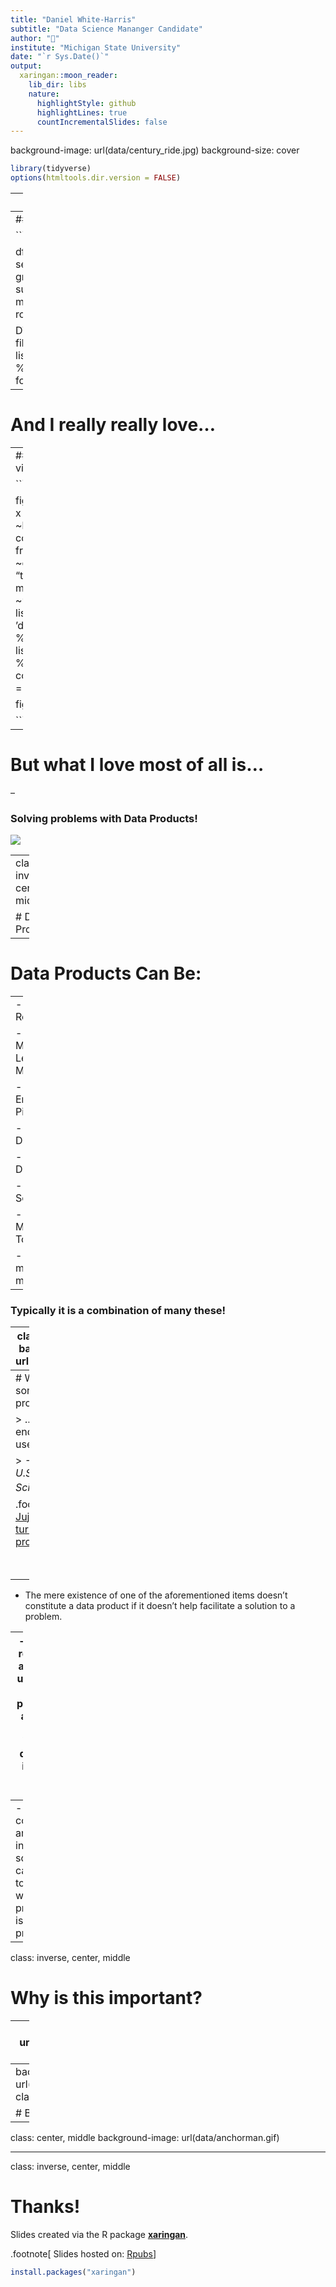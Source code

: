 ```yaml
---
title: "Daniel White-Harris"
subtitle: "Data Science Mananger Candidate"
author: "🤖"
institute: "Michigan State University"
date: "`r Sys.Date()`"
output:
  xaringan::moon_reader:
    lib_dir: libs
    nature:
      highlightStyle: github
      highlightLines: true
      countIncrementalSlides: false
---
```


background-image: url(data/century_ride.jpg)
background-size: cover

```r
library(tidyverse)
options(htmltools.dir.version = FALSE)
```

---
# But what I really love...

--
### Is Data!

```r
library(gapminder)
library(DT)

df <- gapminder 
gap <- df %>%
  select(-country) %>%
  group_by(continent, year) %>%
  summarise_all(mean) %>%
  mutate(across(lifeExp:gdpPercap, round)) %>%
  arrange(year)

DT::datatable(
  head(gap, 20),
  fillContainer = FALSE, 
  options = list(pageLength = 7, dom ="ftip")) %>%
  formatCurrency('gdpPercap')
```


---
# And I really really love...

--
### Making cool data visualizations!

```r
library(plotly)

fig <- df %>%
  plot_ly(
    x = ~gdpPercap, 
    y = ~lifeExp, 
    size = ~pop, 
    color = ~continent, 
    frame = ~year, 
    text = ~country, 
    hoverinfo = "text",
    type = 'scatter',
    mode = 'markers',
    fill = ~'',
    marker = list(sizemode = 'diameter')
  )
fig <- fig %>% layout(
    xaxis = list(
      type = "log"
    )
  ) %>%
  config(displayModeBar = FALSE)

fig

```

---

# But what I love most of all is...

--

### Solving problems with Data Products!


![](data/data_products.jpeg)

---
class: inverse, center, middle

# Data Products

---

# Data Products Can Be:

--
- Simple Reports


- Fancy Machine Learning Models


- Data Engineering Pipelines


- Slick Dashboards


- Databases


- Rest API Services


- Data Managment Tools


- And so much more...

--

### Typically it is a combination of many these!

---
class: center, middle
background-image: url(data/however.gif)

---
# What truly makes something a data product is that...


> ... it facilitates an end goal through the use of data.

> _\-D.J. Patil, Former U.S. Chief Data Scientist_<sup>1</sup>

.footnote[
[1] [Data Jujitsu: The art of turning data into product](http://radar.oreilly.com/2012/07/data-jujitsu.html)
]

<br/>
<br/>

--
- The mere existence of one of the aforementioned items doesn't constitute a data product if it doesn't help facilitate a solution to a problem.


--
- A simple report that allows end users to be more productive, and make well-informed decisions, is a great data product. 


--
- A complicated artificial intelligence solution that can't seem to make it's way to production is not a data product. 

---
class: inverse, center, middle

# Why is this important?

---
background-image: url(data/water.gif)
class: center, bottom

# Many Data Science projects start like this!

---
background-image: url(data/drinking_water.gif)
class: center, bottom

# But they end like this!

---
class: center, middle
background-image: url(data/anchorman.gif)

---
class: inverse, center, middle

# Thanks!

Slides created via the R package [**xaringan**](https://github.com/yihui/xaringan).

.footnote[
Slides hosted on: [Rpubs](https://rpubs.com/dwh1142/msu_spartans)
]

```r
install.packages("xaringan")

```


